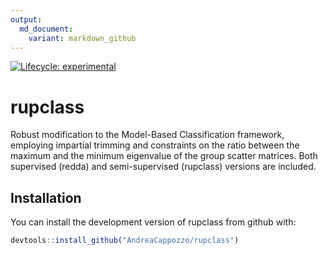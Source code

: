 ```yaml
---
output:
  md_document:
    variant: markdown_github
---
```


<!-- badges: start -->
[![Lifecycle: experimental](https://img.shields.io/badge/lifecycle-experimental-orange.svg)](https://www.tidyverse.org/lifecycle/#experimental)
<!-- badges: end -->

# rupclass

Robust modification to the Model-Based Classification framework, employing impartial trimming and constraints on the ratio between the maximum and the minimum eigenvalue of the group scatter matrices. Both supervised (redda) and semi-supervised (rupclass) versions are included.

## Installation

You can install the development version of rupclass from github with:

``` r
devtools::install_github("AndreaCappozzo/rupclass")
```

